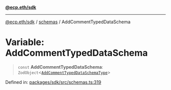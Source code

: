 [**@ecp.eth/sdk**](/sdk-reference/index.mdx)

***

[@ecp.eth/sdk](/sdk-reference/index.mdx) / [schemas](/sdk-reference/schemas/index.mdx) / AddCommentTypedDataSchema

# Variable: AddCommentTypedDataSchema

> `const` **AddCommentTypedDataSchema**: `ZodObject`\<[`AddCommentTypedDataSchemaType`](/sdk-reference/schemas/type-aliases/AddCommentTypedDataSchemaType.mdx)\>

Defined in: [packages/sdk/src/schemas.ts:319](https://github.com/ecp-eth/comments-monorepo/blob/main/packages/sdk/src/schemas.ts#L319)
